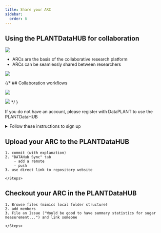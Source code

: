 ```yaml
---
title: Share your ARC
sidebar:
  order: 6
---
```




## Using the PLANTDataHUB for collaboration

![](@images/datahub/datahub-collaboration.png)

- ARCs are the basis of the collaborative research platform
- ARCs can be seamlessly shared between researchers

![](@images/start-here/collaboration-plantdatahub.svg)


{/* ## Collaboration workflows

![](https://arc-rdm.org/git-collaboration.png)

![](@images/start-here/collabotarion-git-toBeReplaced.svg) */
}


<Card title="DataPLANT Account" icon="setting">

If you do not have an account, please register with DataPLANT to use the PLANTDataHUB

<details>
<summary>Follow these instructions to sign up</summary>


<DataHUBAccount />

</details>

</Card>


## Upload your ARC to the PLANTDataHUB

<Card icon="pen" title="ARCitect">
    <Steps>

    1. commit (with explanation)
    2. "DATAHub Sync" tab
        - add a remote
        - push
    3. use direct link to repository website

    </Steps>
</Card>


## Checkout your ARC in the PLANTDataHUB

<Card icon="globe" title="PLANTDataHUB">
    <Steps>
    
    1. Browse files (mimics local folder structure)
    2. add members
    3. File an Issue ("Would be good to have summary statistics for sugar measurement...") and link someone

    </Steps>
</Card>
